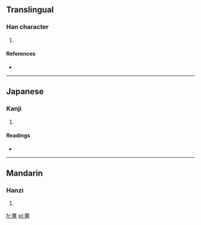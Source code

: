 ==Translingual==

===Han character===
{{Han char|rn=57|rad=弓|as=10|sn=13|four=|canj=十廿金弓 (JTCN)}}

# {{defn|Han|sort=弓10}}

====References====
* {{Han ref|kx=0360.240|dkj=09838|dj=0678.140|hdz=21001.140|uh=5F3F|ud=24383}}

----

==Japanese==

===Kanji===
{{ja-kanji|grade=|rs=弓10}}

# {{defn|Japanese|sort=弓10}}

====Readings====
* {{ja-readings|on=[[けん]] (ken), [[こん]] (kon)|kun=[[ゆみがつよい]] (yumigatsuyoi)}}

----

==Mandarin==

===Hanzi===
{{cmn-hanzi|pin=[[jiǎn]] ([[jian3]])|wg=chien<sup>3</sup>}}

# {{defn|Mandarin|sort=弓10}}

[[fr:弿]]
[[pl:弿]]